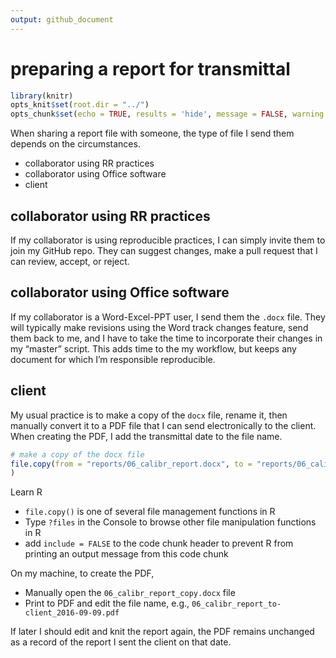 ```yaml
---
output: github_document
--- 
```


# preparing a report for transmittal 

```r
library(knitr)
opts_knit$set(root.dir = "../")
opts_chunk$set(echo = TRUE, results = 'hide', message = FALSE, warning = FALSE, eval = FALSE)
```

When sharing a report file with someone, the type of file I send them depends on the circumstances. 

- collaborator using RR practices  
- collaborator using Office software 
- client 

## collaborator using RR practices 

If my collaborator is using reproducible practices, I can simply invite them to join my GitHub repo. They can suggest changes, make a pull request that I can review, accept, or reject. 

## collaborator using Office software

If my collaborator is a Word-Excel-PPT user, I send them the `.docx` file. They will typically make revisions using the Word track changes feature, send them back to me, and I have to take the time to incorporate their changes in my "master" script. This adds time to the my workflow, but keeps any document for which I'm responsible reproducible. 


## client 

My usual practice is to make a copy of the `docx` file, rename it, then manually convert it to a PDF file that I can send electronically to the client. When creating the PDF, I add the transmittal date to the file name.


```r
# make a copy of the docx file
file.copy(from = "reports/06_calibr_report.docx", to = "reports/06_calibr_report_copy.docx"
)
```

Learn R

- `file.copy()` is one of several file management functions in R
- Type `?files` in the Console to browse other file manipulation functions in R
- add `include = FALSE` to the code chunk header to prevent R from printing an output message from this code chunk

On my machine, to create the PDF,

- Manually open the  `06_calibr_report_copy.docx` file
- Print to PDF and edit the file name, e.g., `06_calibr_report_to-client_2016-09-09.pdf`

If later I should edit and knit the report again, the PDF remains unchanged as a  record of the report I sent the client on that date.









